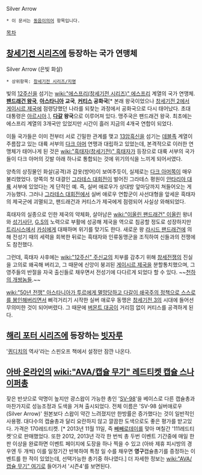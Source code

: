 Silver Arrow

 * 이 문서는 [[동음이의어]] 항목입니다.

[[목차]]
== [[창세기전 시리즈]]에 등장하는 국가 연맹체 ==
Silver Arrow (은빛 화살)

 * 상위항목: [[창세기전 시리즈/지명]]

빛의 [[12주신]]을 섬기는 [[wiki:"에스프리(창세기전 시리즈)" 에스프리]] 계열의 국가 연맹체. '''[[팬드래건 왕국]]''', '''[[아스타니아]] 교국''', '''[[커티스]] 공화국'''[* 본래 왕국이었으나 [[창세기전 2]]에서 [[게이시르 제국]]에 점령당했던 나라를 되찾는 과정에서 공화국으로 다시 태어났다. 초대 대통령은 [[아르시아]].], '''[[다갈]] 왕국'''으로 이루어져 있다. 맹주국은 팬드래건 왕국. 최초에는 에스프리 계열의 3개국만 있었지만 시간이 흘러 지금의 4개국 연합이 되었다.

이들 국가들은 이미 전부터 서로 긴밀한 관계를 맺고 [[13암흑신]]을 섬기는 [[데블족]] 계열이 주름잡고 있는 대륙 서부의 [[다크 아머]] 연맹과 대립하고 있었는데, 본격적으로 이러한 연맹체가 태어나게 된 것은 [[wiki:"흑태자(창세기전)" 흑태자]]가 등장으로 대륙 서부의 국가들이 다크 아머의 깃발 아래 하나로 통합되는 것에 위기의식을 느끼게 되어서였다.

양측의 상징물인 화살(공격)과 갑옷(방어)이 보여주듯이, 실제로는 [[다크 아머]]쪽이 매우 불리했었다. 양쪽의 첫 대결인 [[그라테스 대회전]]이 벌어진 그라테스 평원이 [[안타리아 대륙]] 서부에 있었다는 게 단적인 예. 즉, 실버 애로우가 상대방 앞마당까지 쳐들어오는 게 가능했다. 그러나 [[그라테스 대회전]]에서 실버 애로우 연합군이 사선대형을 앞세운 흑태자의 제국군에 괴멸되고, 팬드래건과 커티스가 제국에게 점령되어 사실상 와해되었다.

흑태자의 실종으로 인한 제국의 약체화, 살아남은 [[wiki:"이올린 팬드래건" 이올린]] 왕녀와 [[성기사단]], [[G.S]]의 노력으로 부활에 성공해 제국을 역으로 침공할 정도로 성장하지만 [[트리시스]]에서 [[카심]]에게 대패하며 위기를 맞기도 한다. 새로운 왕 [[라시드 팬드래건]]에 의해 전성기 때의 세력을 회복한 뒤로는 흑태자와 인류동맹군을 조직하여 신들과의 전쟁에도 참전했다.

그런데, 흑태자 사후에는 [[wiki:"12주신" 주신교]]의 치부를 감추기 위해 [[창세전쟁]]의 진실을 고의로 왜곡해 버리고, 그 때문에 신앙이 붕괴된 [[게이시르 제국]]을 분할통치했으며, 그 영주들의 반절을 자국 출신들로 채우면서 전성기에 다다르게 되었다 할 수 있다. ~~[[천하의 개쌍놈들]].~~

[[wiki:"50년 전쟁" 아스타니아가 투르에게 멸망당하고 다갈이 쇄국주의 정책으로 스스로를 봉인해버리면서]] 삐걱거리기 시작한 실버 애로우 동맹은 [[창세기전 3]]의 시대에 들어선 무의미한 것이 되어버렸다. 그 때문에 [[버몬트 대공]]이 거리낌 없이 커티스를 공격하게 된다.

== [[해리 포터 시리즈]]에 등장하는 [[빗자루]] ==
'[[퀴디치]]의 역사'라는 스핀오프 책에서 설정만 잠깐 나온다.

== [[아바 온라인]]의 [[wiki:"AVA/캡슐 무기" 레드티켓 캡슐 스나이퍼총]] ==
잦은 반샷으로 악명이 높지만 광스왑이 가능한 총인 '[[SV-98]]'을 베이스로 다른 캡슐총과 마찬가지로 성능조정과 도색을 거쳐 출시되었다.
전체 이름은 'SV-98 실버애로우(Silver Arrow)'
원본보다 스왑이 약간 느려졌지만 한방률은 증가했다는 것이 일반적인 사용평.
대다수의 캡슐총과 달리 요란하지 않고 깔끔한 도색으로도 좋은 평가를 받고있다.
가격은 170레드티켓. [* 2013년 11월 11일, 즉 [[빼빼로데이]]를 맞아 며칠간 '111레드티켓'으로 판매했었다. 또한 2012, 2013년 각각 한 번씩 총 두번 이벤트 기간중에 매일 한 판 이상을 완료하면 이벤트 페이지에 도장을 하나 찍을 수 있고 (아바 제휴 피시방의 경우엔 두 개씩) 이를 일정기간 반복하여 특정 일 수를 채우면 '''영구'''캡슐총기를 증정하는 이벤트를 한 적이 있었는데, 선택가능한 총기중 하나였다.]
더 자세한 정보는 [[wiki:"AVA/캡슐 무기" 여기]]로 들어가서 '시즌4'를 보면된다.
